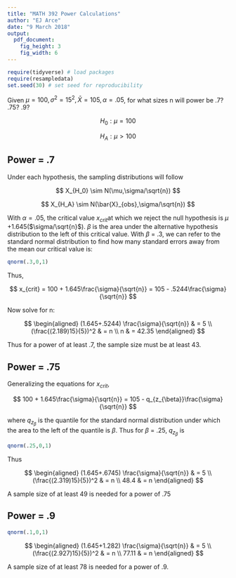 ```yaml
---
title: "MATH 392 Power Calculations"
author: "EJ Arce"
date: "9 March 2018"
output: 
  pdf_document:
    fig_height: 3
    fig_width: 6
---
```


```r
require(tidyverse) # load packages
require(resampledata)
set.seed(30) # set seed for reproducibility
```

Given $\mu = 100, \sigma^2 = 15^2, \bar{X} = 105, \alpha = .05$, for what sizes n will power be .7? .75? .9?

$$
H_{0}: \mu = 100
$$

$$
H_{A}: \mu > 100
$$

## Power = .7

Under each hypothesis, the sampling distributions will follow

$$
X_{H_0} \sim N(\mu,\sigma/\sqrt{n})
$$

$$
X_{H_A} \sim N(\bar{X}_{obs},\sigma/\sqrt{n})
$$

With $\alpha=.05$, the critical value $x_{crit}$at which we reject the null hypothesis is $\mu$ +1.645($\sigma/\sqrt{n}$). $\beta$ is the area under the alternative hypothesis distribution to the left of this critical value. With $\beta$ = .3, we can refer to the standard normal distribution to find how many standard errors away from the mean our critical value is:

```r
qnorm(.3,0,1)
```

Thus,

$$
x_{crit} = 100 + 1.645\frac{\sigma}{\sqrt{n}} = 105 - .5244\frac{\sigma}{\sqrt{n}}
$$

Now solve for n:

$$
\begin{aligned}
(1.645+.5244) \frac{\sigma}{\sqrt{n}} & = 5 \\
(\frac{(2.189)15}{5})^2 & = n \\
n & = 42.35
\end{aligned}
$$

Thus for a power of at least .7, the sample size must be at least 43.

## Power = .75

Generalizing the equations for $x_{crit}$,

$$
100 + 1.645\frac{\sigma}{\sqrt{n}} = 105 - q_{z_{\beta}}\frac{\sigma}{\sqrt{n}}
$$

where $q_{z_{\beta}}$ is the quantile for the standard normal distribution under which the area to the left of the quantile is $\beta$. Thus for $\beta$ = .25, $q_{z_{\beta}}$ is

```r
qnorm(.25,0,1)
```

Thus

$$
\begin{aligned}
(1.645+.6745) \frac{\sigma}{\sqrt{n}} & = 5 \\
(\frac{(2.319)15}{5})^2 & = n \\
48.4 & = n
\end{aligned}
$$

A sample size of at least 49 is needed for a power of .75

## Power = .9

```r
qnorm(.1,0,1)
```

$$
\begin{aligned}
(1.645+1.282) \frac{\sigma}{\sqrt{n}} & = 5 \\
(\frac{(2.927)15}{5})^2 & = n \\
77.11 & = n
\end{aligned}
$$

A sample size of at least 78 is needed for a power of .9.

